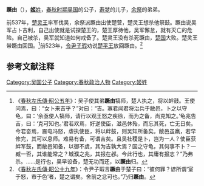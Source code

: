 {{模板:Infobox 先秦人物
|名称= 蹶由
|姓=[[姬姓|姬]]
|氏=
|名=蹶由
|字=
|别名=
|别字=
|谥号=
|时代=春秋
|国家=[[吴国|吴]] 
|身份=吴国王子
|出生=
|逝世=
|父=[[寿梦|寿梦]]
}}
'''蹶由'''（{{bd|？||？||catIdx=J姬}}），[[姬姓|'''姬'''姓]]，[[春秋时期|春秋时期]][[吴国|吴国]]的公子，[[寿梦|寿梦]]的儿子，[[余祭|余祭]]的弟弟。

前537年，[[楚灵王|楚灵王]]率军伐吴，余祭派蹶由出使楚营，楚灵王想杀他祭鼓。蹶由说吴军占卜吉利，自己出使就是试探楚王的，楚王厚待他，吴军懈怠，就有灭亡的危险。自己被杀，吴军就知道如何戒备了。楚灵王没有杀死蹶由，[[楚国|楚国]]大败。楚灵王带蹶由回国。<ref>《[[s:春秋左氏傳/昭公|春秋左氏傳·昭公五年]]》：吴子使其弟'''蹶由'''犒师，楚人执之，将以衅鼓。王使问焉，曰：“女卜来吉乎？”对曰：“吉。寡君闻君将治兵于敝邑，卜之以守龟，曰：‘余亟使人犒师，请行以观王怒之疾徐，而为之备，尚克知之。’龟兆告吉，曰：‘克可知也。’君若欢焉，好逆使臣，滋邑休殆，而忘其死，亡无日矣。今君奋焉，震电冯怒，虐执使臣，将以衅鼓，则吴知所备矣。敝邑虽羸，若早修完，其可以息师。难易有备，可谓吉矣。且吴社稷是卜，岂为一人？使臣获衅军鼓，而敝邑知备，以御不虞，其为吉孰大焉？国之守龟，其何事不卜？一臧一否，其谁能常之？城濮之兆，其报在邲。今此行也，其庸有报志？”乃弗杀。……是行也，吴早设备，楚无功而还，以'''蹶由'''归。</ref>前523年，[[令尹|令尹]][[子瑕|子瑕]]劝说[[楚平王|楚平王]]放回蹶由。<ref>《[[s:春秋左氏傳/昭公|春秋左氏傳·昭公十九年]]》：令尹子瑕言'''蹶由'''于楚子曰：“彼何罪？谚所谓‘室于怒，市于色’者，楚之谓矣。舍前之忿可也。”乃归'''蹶由'''。</ref>

==参考文献注释==
{{Reflist}}

[[Category:吴国公子|Category:吴国公子]]
[[Category:春秋政治人物|Category:春秋政治人物]]
[[Category:姬姓|Category:姬姓]]